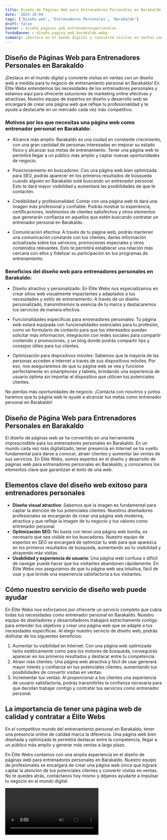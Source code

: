 ```yaml
---
title: Diseño de Páginas Web para Entrenadores Personales en Barakaldo
date: '2023-10-04'
tags: ['Diseño web', 'Entrenadores Personales', 'Barakaldo']
draft: false
banner : diseño_paginas_web_entrenadorespersonales
fondoBanner : diseño_pagina_web_barakaldo.webp
summary: ¡Destaca en el mundo digital y convierte visitas en ventas con un diseño web a medida para tu negocio de entrenamiento personal en Barakaldo! En Élite Webs entendemos las necesidades de los entrenadores personales y estamos aquí para ofrecerte soluciones de marketing online efectivas y atractivas. Nuestro equipo de expertos en diseño y desarrollo web se encargará de crear una página web que refleje tu profesionalidad y te ayude a destacarte en un mercado cada vez más competitivo.
---
```


## Diseño de Páginas Web para Entrenadores Personales en Barakaldo

¡Destaca en el mundo digital y convierte visitas en ventas con un diseño web a medida para tu negocio de entrenamiento personal en Barakaldo! En Élite Webs entendemos las necesidades de los entrenadores personales y estamos aquí para ofrecerte soluciones de marketing online efectivas y atractivas. Nuestro equipo de expertos en diseño y desarrollo web se encargará de crear una página web que refleje tu profesionalidad y te ayude a destacarte en un mercado cada vez más competitivo.

### Motivos por los que necesitas una página web como entrenador personal en Barakaldo:

- Alcance más amplio: Barakaldo es una ciudad en constante crecimiento, con una gran cantidad de personas interesadas en mejorar su estado físico y alcanzar sus metas de entrenamiento. Tener una página web te permitirá llegar a un público más amplio y captar nuevas oportunidades de negocio.

- Posicionamiento en buscadores: Con una página web bien optimizada para SEO, podrás aparecer en los primeros resultados de búsqueda cuando alguien en Barakaldo esté buscando un entrenador personal. Esto te dará mayor visibilidad y aumentará las posibilidades de que te contacten.

- Credibilidad y profesionalidad: Contar con una página web te dará una imagen más profesional y confiable. Podrás mostrar tu experiencia, certificaciones, testimonios de clientes satisfechos y otros elementos que generarán confianza en aquellos que estén buscando contratar un entrenador personal en Barakaldo.

- Comunicación efectiva: A través de tu página web, podrás mantener una comunicación constante con tus clientes, darles información actualizada sobre tus servicios, promociones especiales y otros contenidos relevantes. Esto te permitirá establecer una relación más cercana con ellos y fidelizar su participación en tus programas de entrenamiento.

### Beneficios del diseño web para entrenadores personales en Barakaldo:

- Diseño atractivo y personalizado: En Élite Webs nos especializamos en crear sitios web visualmente impactantes y adaptados a tus necesidades y estilo de entrenamiento. A través de un diseño personalizado, transmitiremos la esencia de tu marca y destacaremos tus servicios de manera efectiva.

- Funcionalidades específicas para entrenadores personales: Tu página web estará equipada con funcionalidades esenciales para tu profesión, como un formulario de contacto para que los interesados puedan solicitar más información, integración con redes sociales para compartir contenido y promociones, y un blog donde podrás compartir tips y consejos útiles para tus clientes.

- Optimización para dispositivos móviles: Sabemos que la mayoría de las personas acceden a internet a través de sus dispositivos móviles. Por eso, nos aseguraremos de que tu página web se vea y funcione perfectamente en smartphones y tablets, brindando una experiencia de usuario óptima sin importar el dispositivo que utilicen tus potenciales clientes.

No pierdas más oportunidades de negocio. ¡Contacta con nosotros y juntos haremos que tu página web te ayude a alcanzar tus metas como entrenador personal en Barakaldo!

<GifSeo />

<Cta />

## Diseño de Página Web para Entrenadores Personales en Barakaldo

El diseño de páginas web se ha convertido en una herramienta imprescindible para los entrenadores personales en Barakaldo. En un mundo cada vez más digitalizado, tener presencia en Internet se ha vuelto fundamental para darse a conocer, atraer clientes y aumentar las ventas de sus servicios. En Élite Webs, somos expertos en el diseño y desarrollo de páginas web para entrenadores personales en Barakaldo, y conocemos los elementos clave que garantizan el éxito de una web. 

## Elementos clave del diseño web exitoso para entrenadores personales

- **Diseño visual atractivo**: Sabemos que la imagen es fundamental para captar la atención de tus potenciales clientes. Nuestros diseñadores profesionales se encargarán de crear una página web moderna, atractiva y que refleje la imagen de tu negocio y tus valores como entrenador personal.
- **Optimización SEO**: No basta con tener una página web bonita, es necesario que sea visible en los buscadores. Nuestro equipo de expertos en SEO se encargará de optimizar tu web para que aparezca en los primeros resultados de búsqueda, aumentando así tu visibilidad y atrayendo más visitas.
- **Usabilidad y experiencia de usuario**: Una página web confusa o difícil de navegar puede hacer que los visitantes abandonen rápidamente. En Élite Webs nos aseguramos de que tu página web sea intuitiva, fácil de usar y que brinde una experiencia satisfactoria a tus visitantes.

## Cómo nuestro servicio de diseño web puede ayudar

En Élite Webs nos esforzamos por ofrecerte un servicio completo que cubra todas tus necesidades como entrenador personal en Barakaldo. Nuestro equipo de diseñadores y desarrolladores trabajará estrechamente contigo para entender tus objetivos y crear una página web que se adapte a tus necesidades específicas. Al elegir nuestro servicio de diseño web, podrás disfrutar de los siguientes beneficios:

1. Aumentar tu visibilidad en Internet: Con una página web optimizada tanto estéticamente como para los motores de búsqueda, conseguirás aparecer en los primeros resultados y destacar entre tu competencia.
2. Atraer más clientes: Una página web atractiva y fácil de usar generará mayor interés y confianza en tus potenciales clientes, aumentando tus posibilidades de convertir visitas en ventas.
3. Incrementar tus ventas: Al proporcionar a tus clientes una experiencia de usuario satisfactoria, podrás transmitirles la confianza necesaria para que decidan trabajar contigo y contratar tus servicios como entrenador personal.

## La importancia de tener una página web de calidad y contratar a Élite Webs

En el competitivo mundo del entrenamiento personal en Barakaldo, tener una presencia online de calidad marca la diferencia. Una página web bien diseñada y optimizada te permitirá destacar entre la competencia, llegar a un público más amplio y generar más ventas a largo plazo.

En Élite Webs contamos con una amplia experiencia en el diseño de páginas web para entrenadores personales en Barakaldo. Nuestro equipo de profesionales se encargará de crear una página web única que logrará captar la atención de tus potenciales clientes y convertir visitas en ventas. No te quedes atrás, contáctanos hoy mismo y déjanos ayudarte a impulsar tu negocio en el mundo digital.

<Video />

<CtaBot job='Entrenadores Personales' city='Barakaldo'/>

<Gmaps query='Barakaldo+españa+maps' />